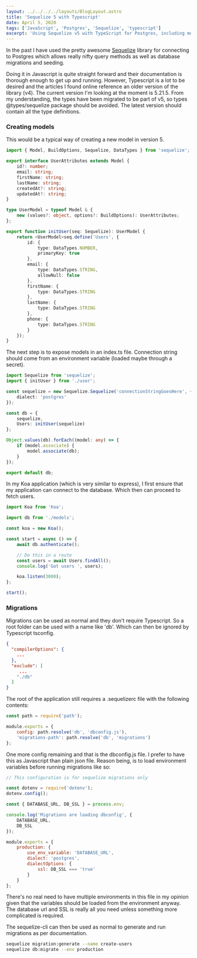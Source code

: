 ```yaml
---
layout: ../../../../layouts/BlogLayout.astro
title: 'Sequelize 5 with Typescript'
date: April 5, 2020
tags: ['JavaScript', 'Postgres', 'Sequelize', 'typescript']
excerpt: 'Using Sequelize v5 with TypeScript for Postgres, including model setup and type safety tips.'
---
```


In the past I have used the pretty awesome [Sequelize](https://sequelize.org/) library for
connecting to Postgres which allows really nifty query methods as well as database migrations and
seeding.

Doing it in Javascript is quite straight forward and their documentation is thorough enough to get
up and running. However, Typescript is a lot to be desired and the articles I found online reference
an older version of the library (v4). The current version I'm looking at the moment is 5.21.5. From
my understanding, the types have been migrated to be part of v5, so types @types/sequelize package
should be avoided. The latest version should contain all the type definitions.

### Creating models

This would be a typical way of creating a new model in version 5.

```typescript
import { Model, BuildOptions, Sequelize, DataTypes } from 'sequelize';

export interface UserAttributes extends Model {
	id?: number;
	email: string;
	firstName: string;
	lastName: string;
	createdAt?: string;
	updatedAt?: string;
}

type UserModel = typeof Model & {
	new (values?: object, options?: BuildOptions): UserAttributes;
};

export function initUser(seq: Sequelize): UserModel {
	return <UserModel>seq.define('Users', {
		id: {
			type: DataTypes.NUMBER,
			primaryKey: true
		},
		email: {
			type: DataTypes.STRING,
			allowNull: false
		},
		firstName: {
			type: DataTypes.STRING
		},
		lastName: {
			type: DataTypes.STRING
		},
		phone: {
			type: DataTypes.STRING
		}
	});
}
```

The next step is to expose models in an index.ts file. Connection string should come from an
environment variable (loaded maybe through a secret).

```typescript
import Sequelize from 'sequelize';
import { initUser } from './user';

const sequelize = new Sequelize.Sequelize('connectionStringGoesHere', {
	dialect: 'postgres'
});

const db = {
	sequelize,
	Users: initUser(sequelize)
};

Object.values(db).forEach((model: any) => {
	if (model.associate) {
		model.associate(db);
	}
});

export default db;
```

In my Koa application (which is very similar to express), I first ensure that my application can
connect to the database. Which then can proceed to fetch users.

```typescript
import Koa from 'Koa';

import db from './models';

const koa = new Koa();

const start = async () => {
	await db.authenticate();

	// Do this in a route
	const users = await Users.findAll();
	console.log('Got users ', users);

	koa.listen(3000);
};

start();
```

### Migrations

Migrations can be used as normal and they don't require Typescript. So a root folder can be used
with a name like 'db'. Which can then be ignored by Typescript tsconfig.

```json
{
  "compilerOptions": {
    ...
  },
  "exclude": [
     ...
    "./db"
  ]
}

```

The root of the application still requires a .sequelizerc file with the following contents:

```javascript
const path = require('path');

module.exports = {
	config: path.resolve('db', 'dbconfig.js'),
	'migrations-path': path.resolve('db', 'migrations')
};
```

One more config remaining and that is the dbconfig.js file. I prefer to have this as Javascript than
plain json file. Reason being, is to load environment variables before running migrations like so:

```javascript
// This configuration is for sequelize migrations only

const dotenv = require('dotenv');
dotenv.config();

const { DATABASE_URL, DB_SSL } = process.env;

console.log('Migrations are loading dbconfig', {
	DATABASE_URL,
	DB_SSL
});

module.exports = {
	production: {
		use_env_variable: 'DATABASE_URL',
		dialect: 'postgres',
		dialectOptions: {
			ssl: DB_SSL === 'true'
		}
	}
};
```

There's no real need to have multiple environments in this file in my opinion given that the
variables should be loaded from the environment anyway. The database url and SSL is really all you
need unless something more complicated is required.

The sequelize-cli can then be used as normal to generate and run migrations as per documentation.

```sh
sequelize migration:generate --name create-users
sequelize db:migrate --env production
```

